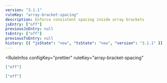 ```yaml
---
version: "3.1.1"
ruleKey: "array-bracket-spacing"
description: Enforce consistent spacing inside array brackets
jsEntry: ["off"]
previousJsEntry: null
tsEntry: ["off"]
previousTsEntry: null
history: [{ "jsState": "new", "tsState": "new", "version": "3.1.1" }]
---
```


<RuleInfos 
  configKey="prettier" 
  ruleKey="array-bracket-spacing" 
>

```json
["off"]
```

```json
["off"]
```

</RuleInfos>
